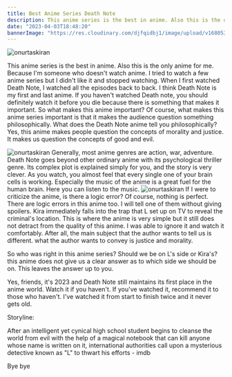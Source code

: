 ```yaml
---
title: Best Anime Series Death Note
description: This anime series is the best in anime. Also this is the only anime for me. Because I'm someone who doesn't watch anime. I tried to watch a few anime series but I didn't like it and stopped watching. 
date: "2023-04-03T18:48:20"
bannerImage: "https://res.cloudinary.com/djfqidbj1/image/upload/v1680536915/nxdjm89agqhu8sbb7yii.jpg"
---
```


<img className="w-full rounded-xl" src="https://res.cloudinary.com/djfqidbj1/image/upload/v1680536915/nxdjm89agqhu8sbb7yii.jpg" alt="onurtaskiran" />

This anime series is the best in anime. Also this is the only anime for me. Because I'm someone who doesn't watch anime. I tried to watch a few anime series but I didn't like it and stopped watching. When I first watched Death Note, I watched all the episodes back to back. I think Death Note is my first and last anime. If you haven't watched Death note, you should definitely watch it before you die because there is something that makes it important. So what makes this anime important? Of course, what makes this anime series important is that it makes the audience question something philosophically. What does the Death Note anime tell you philosophically? Yes, this anime makes people question the concepts of morality and justice. It makes us question the concepts of good and evil.

<img className="w-3/12 mx-2 float-right" src="https://res.cloudinary.com/djfqidbj1/image/upload/v1680536981/ltdelgpcul3dysjh7xkc.jpg" alt="onurtaskiran" />
Generally, most anime genres are action, war, adventure. Death Note goes beyond other ordinary anime with its psychological thriller genre. Its complex plot is explained simply for you, and the story is very clever. As you watch, you almost feel that every single one of your brain cells is working. Especially the music of the anime is a great fuel for the human brain. Here you can listen to the music.

<img className="w-3/12 mx-2 float-left" src="https://res.cloudinary.com/djfqidbj1/image/upload/v1680536981/hlyopn2yjy2jydxo5qtv.jpg" alt="onurtaskiran" />
If I were to criticize the anime, is there a logic error? Of course, nothing is perfect. There are logic errors in this anime too. I will tell one of them without giving spoilers. Kira immediately falls into the trap that L set up on TV to reveal the criminal's location. This is where the anime is very simple but it still does not detract from the quality of this anime. I was able to ignore it and watch it comfortably. After all, the main subject that the author wants to tell us is different. what the author wants to convey is justice and morality.

So who was right in this anime series? Should we be on L's side or Kira's? this anime does not give us a clear answer as to which side we should be on. This leaves the answer up to you.

Yes, friends, it's 2023 and Death Note still maintains its first place in the anime world. Watch it if you haven't. If you've watched it, recommend it to those who haven't. I've watched it from start to finish twice and it never gets old.

Storyline:

After an intelligent yet cynical high school student begins to cleanse the world from evil with the help of a magical notebook that can kill anyone whose name is written on it, international authorities call upon a mysterious detective known as "L" to thwart his efforts - imdb

Bye bye